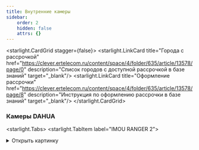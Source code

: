 ```yaml
---
title: Внутренние камеры
sidebar:
    order: 2
    hidden: false
    attrs: {}
---
```


<starlight.CardGrid stagger={false}>
    <starlight.LinkCard title="Города с рассрочкой"
                        href="https://clever.ertelecom.ru/content/space/4/folder/635/article/13578/page/0"
                        description="Список городов с доступной рассрочкой в базе знаний" target="_blank"/>
    <starlight.LinkCard title="Оформление рассрочки"
                        href="https://clever.ertelecom.ru/content/space/4/folder/635/article/13578/page/8"
                        description="Инструкция по оформлению рассрочки в базе знаний" target="_blank"/>
</starlight.CardGrid>

### Камеры DAHUA

<starlight.Tabs>
    <starlight.TabItem label="IMOU RANGER 2">
        <details>
            <summary>
                Открыть картинку
            </summary>

            <astroassets.Image src="/images/cameras/dahua/Ranger2.jpg" alt="IMOU RANGER 2" width="600" height="100"
                               loading="lazy" decoding="async"/>

            <a href="/images/cameras/dlink/Ranger2.jpg" target="_self" download="IMOU RANGER 2.jpg">
                Скачать картинку
            </a>
        </details>

        ```txt
        Внутренняя камера DAHUA IMOU RANGER 2
        - Максимальное разрешение: 2 Мп. (1920х1080), 25 к/с.
        - Имеется ночная съёмка до 10 метров
        - Встроенный динамик для двусторонней связи
        - Углы обзора: по горизонтали - 93°, по вертикали - 48°, по диагонали - 115°
        - Встроенный микрофон
        - Возможно подключение кабелем или по Wi-Fi
        - Размеры: 106.1 × 77.4 × 77.4 мм.
        - Вес: 238г.
        - Гарантия 3 года

        Стоимость:
        - В собственность - 5 765 ₽
        ```

        Рассрочка от банка:

        ```
        - 2 008 ₽/мес. на 3 месяца (общая стоимость - 6 025 ₽)
        - 1 038 ₽/мес. на 6 месяцев (общая стоимость - 6 226 ₽)
        - 553 ₽/мес. на 12 месяцев (общая стоимость - 6 639 ₽)
        - 313 ₽/мес. на 24 месяцев (общая стоимость - 7 517 ₽)
        - 235 ₽/мес. на 36 месяцев (общая стоимость - 8 462 ₽)
        ```

        <starlight.LinkCard title="Камера в БЗ" href="https://clever.ertelecom.ru/content/space/4/article/1785"
                            description="Открыть камеру в базе знаний" target="_blank"/>
    </starlight.TabItem>

    <starlight.TabItem label="IMOU Cue 2">
        <details>
            <summary>
                Открыть картинку
            </summary>

            <astroassets.Image src="/images/cameras/dahua/CUE2.jpg" alt="IMOU Cue 2" width="600" height="100"
                               loading="lazy" decoding="async"/>

            <a href="/images/cameras/dahua/CUE2.jpg" target="_self" download="IMOU Cue 2.jpg">
                Скачать картинку
            </a>
        </details>

        ```txt
        Внутренняя камера DAHUA IMOU Cue 2
        - Максимальное разрешение: 2 Мп. (1920х1080), 25 к/с.
        - Имеется ночная съёмка до 10 метров
        - Встроенный динамик для двусторонней связи
        - Углы обзора: по горизонтали - 112°, по вертикали - 58°, по диагонали - 131°
        - Встроенный микрофон
        - Встроенный детектор движения и саботажа
        - Возможно подключение только по Wi-Fi
        - Размеры: 66 × 33 × 109 мм.
        - Вес: 103 г.
        - Гарантия 3 года

        Стоимость:
        - В собственность - 3 960 ₽
        ```

        Рассрочка от банка:

        ```
        - 1 380 ₽/мес. на 3 месяца (общая стоимость - 4 139 ₽)
        - 713 ₽/мес. на 6 месяцев (общая стоимость - 4 276 ₽)
        - 380 ₽/мес. на 12 месяцев (общая стоимость - 4 560 ₽)
        - 215 ₽/мес. на 24 месяцев (общая стоимость - 5 163 ₽)
        - 161 ₽/мес. на 36 месяцев (общая стоимость - 5 812 ₽)
        ```

        <starlight.LinkCard title="Камера в БЗ" href="https://clever.ertelecom.ru/content/space/4/article/1786"
                            description="Открыть камеру в базе знаний" target="_blank"/>
    </starlight.TabItem>
</starlight.Tabs>
